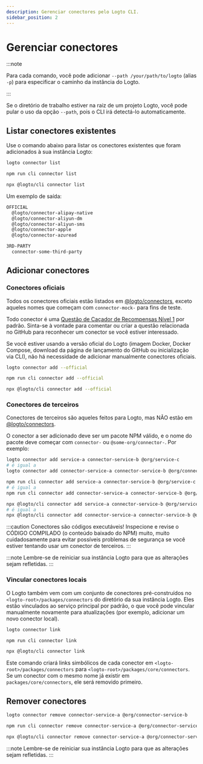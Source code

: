 ```yaml
---
description: Gerenciar conectores pelo Logto CLI.
sidebar_position: 2
---
```



# Gerenciar conectores

:::note

Para cada comando, você pode adicionar `--path /your/path/to/logto` (alias `-p`) para especificar o caminho da instância do Logto.

:::

Se o diretório de trabalho estiver na raiz de um projeto Logto, você pode pular o uso da opção `--path`, pois o CLI irá detectá-lo automaticamente.

## Listar conectores existentes

Use o comando abaixo para listar os conectores existentes que foram adicionados à sua instância Logto:

<Tabs groupId="cmd">

  <TabItem value="cli" label="CLI">

```bash
logto connector list
```

  </TabItem>
  <TabItem value="local" label="Local">

```bash
npm run cli connector list
```

  </TabItem>
  
  <TabItem value="npx" label="npx">

```bash
npx @logto/cli connector list
```

  </TabItem>

</Tabs>

Um exemplo de saída:

```bash
OFFICIAL
  @logto/connector-alipay-native
  @logto/connector-aliyun-dm
  @logto/connector-aliyun-sms
  @logto/connector-apple
  @logto/connector-azuread

3RD-PARTY
  connector-some-third-party
```

## Adicionar conectores

### Conectores oficiais

Todos os conectores oficiais estão listados em [@logto/connectors](https://github.com/logto-io/logto/tree/master/packages/connectors), exceto aqueles nomes que começam com `connector-mock-` para fins de teste.

<Admonition type="tip" title="Convocação para colaboradores!">

Todo conector é uma [Questão de Caçador de Recompensas Nível 1](https://github.com/logto-io/logto/issues/1861) por padrão. Sinta-se à vontade para comentar ou criar a questão relacionada no GitHub para reconhecer um conector se você estiver interessado.

</Admonition>

Se você estiver usando a versão oficial do Logto (imagem Docker, Docker Compose, download da página de lançamento do GitHub ou inicialização via CLI), não há necessidade de adicionar manualmente conectores oficiais.

<Tabs groupId="cmd">

  <TabItem value="cli" label="CLI">

```bash
logto connector add --official
```

  </TabItem>
  <TabItem value="local" label="Local">

```bash
npm run cli connector add --official
```

  </TabItem>
  <TabItem value="npx" label="npx">

```bash
npx @logto/cli connector add --official
```

  </TabItem>

</Tabs>

### Conectores de terceiros

Conectores de terceiros são aqueles feitos para Logto, mas NÃO estão em [@logto/connectors](https://github.com/logto-io/logto/tree/master/packages/connectors).

O conector a ser adicionado deve ser um pacote NPM válido, e o nome do pacote deve começar com `connector-` ou `@some-org/connector-`. Por exemplo:

<Tabs groupId="cmd">

  <TabItem value="cli" label="CLI">

```bash
logto connector add service-a connector-service-b @org/service-c
# é igual a
logto connector add connector-service-a connector-service-b @org/connector-service-c
```

  </TabItem>
  <TabItem value="local" label="Local">

```bash
npm run cli connector add service-a connector-service-b @org/service-c
# é igual a
npm run cli connector add connector-service-a connector-service-b @org/connector-service-c
```

  </TabItem>
  <TabItem value="npx" label="npx">

```bash
npx @logto/cli connector add service-a connector-service-b @org/service-c
# é igual a
npx @logto/cli connector add connector-service-a connector-service-b @org/connector-service-c
```

  </TabItem>

</Tabs>

:::caution
Conectores são códigos executáveis! Inspecione e revise o CÓDIGO COMPILADO (o conteúdo baixado do NPM) muito, muito cuidadosamente para evitar possíveis problemas de segurança se você estiver tentando usar um conector de terceiros.
:::

:::note
Lembre-se de reiniciar sua instância Logto para que as alterações sejam refletidas.
:::

### Vincular conectores locais

O Logto também vem com um conjunto de conectores pré-construídos no `<logto-root>/packages/connectors` do diretório da sua instância Logto. Eles estão vinculados ao serviço principal por padrão, o que você pode vincular manualmente novamente para atualizações (por exemplo, adicionar um novo conector local).

<Tabs groupId="cmd">

  <TabItem value="cli" label="CLI">

```bash
logto connector link
```

  </TabItem>
  <TabItem value="local" label="Local">

```bash
npm run cli connector link
```

  </TabItem>
  <TabItem value="npx" label="npx">

```bash
npx @logto/cli connector link
```

  </TabItem>

</Tabs>

Este comando criará links simbólicos de cada conector em `<logto-root>/packages/connectors` para `<logto-root>/packages/core/connectors`. Se um conector com o mesmo nome já existir em `packages/core/connectors`, ele será removido primeiro.

## Remover conectores

<Tabs groupId="cmd">

  <TabItem value="cli" label="CLI">

```bash
logto connector remove connector-service-a @org/connector-service-b
```

  </TabItem>
  <TabItem value="local" label="Local">

```bash
npm run cli connector remove connector-service-a @org/connector-service-b
```

  </TabItem>
  <TabItem value="npx" label="npx">

```bash
npx @logto/cli connector remove connector-service-a @org/connector-service-b
```

  </TabItem>

</Tabs>

:::note
Lembre-se de reiniciar sua instância Logto para que as alterações sejam refletidas.
:::
